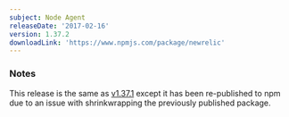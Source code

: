 ```yaml
---
subject: Node Agent
releaseDate: '2017-02-16'
version: 1.37.2
downloadLink: 'https://www.npmjs.com/package/newrelic'
---
```


### Notes

This release is the same as [v1.37.1](https://docs.newrelic.com/docs/release-notes/agent-release-notes/nodejs-release-notes/node-agent-1371) except it has been re-published to npm due to an issue with shrinkwrapping the previously published package.
